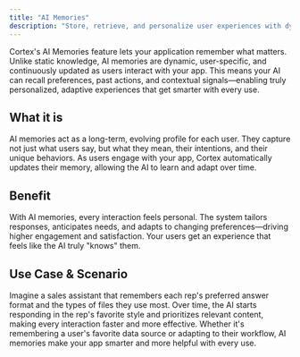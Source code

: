 ```yaml
---
title: "AI Memories"
description: "Store, retrieve, and personalize user experiences with dynamic AI memories that evolve over time, enabling your app to remember preferences, context, and past interactions for smarter, more adaptive responses."
---
```


Cortex's AI Memories feature lets your application remember what matters. Unlike static knowledge, AI memories are dynamic, user-specific, and continuously updated as users interact with your app. This means your AI can recall preferences, past actions, and contextual signals—enabling truly personalized, adaptive experiences that get smarter with every use.

## What it is
AI memories act as a long-term, evolving profile for each user. They capture not just what users say, but what they mean, their intentions, and their unique behaviors. As users engage with your app, Cortex automatically updates their memory, allowing the AI to learn and adapt over time.

## Benefit
With AI memories, every interaction feels personal. The system tailors responses, anticipates needs, and adapts to changing preferences—driving higher engagement and satisfaction. Your users get an experience that feels like the AI truly "knows" them.

## Use Case & Scenario
Imagine a sales assistant that remembers each rep's preferred answer format and the types of files they use most. Over time, the AI starts responding in the rep's favorite style and prioritizes relevant content, making every interaction faster and more effective. Whether it's remembering a user's favorite data source or adapting to their workflow, AI memories make your app smarter and more helpful with every use.
